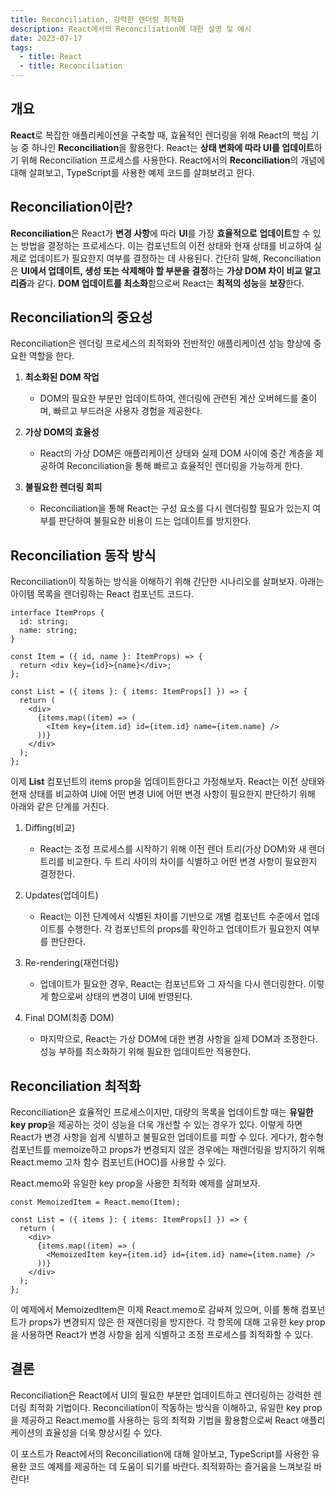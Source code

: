 ```yaml
---
title: Reconciliation, 강력한 렌더링 최적화
description: React에서의 Reconciliation에 대한 설명 및 예시
date: 2023-07-17
tags:
  - title: React
  - title: Reconciliation
---
```


## 개요

**React**로 복잡한 애플리케이션을 구축할 때, 효율적인 렌더링을 위해 React의 핵심 기능 중 하나인 **Reconciliation**을 활용한다.
React는 **상태 변화에 따라 UI를 업데이트**하기 위해 Reconciliation 프로세스를 사용한다.
React에서의 **Reconciliation**의 개념에 대해 살펴보고, TypeScript를 사용한 예제 코드를 살펴보려고 한다.

## Reconciliation이란?

**Reconciliation**은 React가 **변경 사항**에 따라 **UI**를 가장 **효율적으로** **업데이트**할 수 있는 방법을 결정하는 프로세스다.
이는 컴포넌트의 이전 상태와 현재 상태를 비교하여 실제로 업데이트가 필요한지 여부를 결정하는 데 사용된다.
간단히 말해, Reconciliation은 **UI에서 업데이트, 생성 또는 삭제해야 할 부분을 결정**하는 **가상 DOM 차이 비교 알고리즘**과 같다.
**DOM 업데이트를 최소화**함으로써 React는 **최적의 성능**을 **보장**한다.

## Reconciliation의 중요성

Reconciliation은 렌더링 프로세스의 최적화와 전반적인 애플리케이션 성능 향상에 중요한 역할을 한다.

1. **최소화된 DOM 작업**

   - DOM의 필요한 부분만 업데이트하여, 렌더링에 관련된 계산 오버헤드를 줄이며, 빠르고 부드러운 사용자 경험을 제공한다.

2. **가상 DOM의 효율성**

   - React의 가상 DOM은 애플리케이션 상태와 실제 DOM 사이에 중간 계층을 제공하여 Reconciliation을 통해 빠르고 효율적인 렌더링을 가능하게 한다.

3. **불필요한 렌더링 회피**

   - Reconciliation을 통해 React는 구성 요소를 다시 렌더링할 필요가 있는지 여부를 판단하여 불필요한 비용이 드는 업데이트를 방지한다.

## Reconciliation 동작 방식

Reconciliation이 작동하는 방식을 이해하기 위해 간단한 시나리오를 살펴보자. 아래는 아이템 목록을 렌더링하는 React 컴포넌트 코드다.

```tsx
interface ItemProps {
  id: string;
  name: string;
}

const Item = ({ id, name }: ItemProps) => {
  return <div key={id}>{name}</div>;
};

const List = ({ items }: { items: ItemProps[] }) => {
  return (
    <div>
      {items.map((item) => (
        <Item key={item.id} id={item.id} name={item.name} />
      ))}
    </div>
  );
};
```

이제 **List** 컴포넌트의 items prop을 업데이트한다고 가정해보자. React는 이전 상태와 현재 상태를 비교하여 UI에 어떤 변경 UI에 어떤 변경 사항이 필요한지 판단하기 위해 아래와 같은 단계를 거친다.

1. Diffing(비교)

   - React는 조정 프로세스를 시작하기 위해 이전 렌더 트리(가상 DOM)와 새 렌더 트리를 비교한다. 두 트리 사이의 차이를 식별하고 어떤 변경 사항이 필요한지 결정한다.

2. Updates(업데이트)

   - React는 이전 단계에서 식별된 차이를 기반으로 개별 컴포넌트 수준에서 업데이트를 수행한다. 각 컴포넌트의 props를 확인하고 업데이트가 필요한지 여부를 판단한다.

3. Re-rendering(재런더링)

   - 업데이트가 필요한 경우, React는 컴포넌트와 그 자식을 다시 렌더링한다. 이렇게 함으로써 상태의 변경이 UI에 반영된다.

4. Final DOM(최종 DOM)
   - 마지막으로, React는 가상 DOM에 대한 변경 사항을 실제 DOM과 조정한다. 성능 부하를 최소화하기 위해 필요한 업데이트만 적용한다.

## Reconciliation 최적화

Reconciliation은 효율적인 프로세스이지만, 대량의 목록을 업데이트할 때는 **유일한 key prop**을 제공하는 것이 성능을 더욱 개선할 수 있는 경우가 있다. 이렇게 하면 React가 변경 사항을 쉽게 식별하고 불필요한 업데이트를 피할 수 있다.
게다가, 함수형 컴포넌트를 memoize하고 props가 변경되지 않은 경우에는 재렌더링을 방지하기 위해 React.memo 고차 함수 컴포넌트(HOC)를 사용할 수 있다.

React.memo와 유일한 key prop을 사용한 최적화 예제를 살펴보자.

```tsx
const MemoizedItem = React.memo(Item);

const List = ({ items }: { items: ItemProps[] }) => {
  return (
    <div>
      {items.map((item) => (
        <MemoizedItem key={item.id} id={item.id} name={item.name} />
      ))}
    </div>
  );
};
```

이 예제에서 MemoizedItem은 이제 React.memo로 감싸져 있으며, 이를 통해 컴포넌트가 props가 변경되지 않은 한 재렌더링을 방지한다. 각 항목에 대해 고유한 key prop을 사용하면 React가 변경 사항을 쉽게 식별하고 조정 프로세스를 최적화할 수 있다.

## 결론

Reconciliation은 React에서 UI의 필요한 부분만 업데이트하고 렌더링하는 강력한 렌더링 최적화 기법이다.
Reconciliation이 작동하는 방식을 이해하고, 유일한 key prop을 제공하고 React.memo를 사용하는 등의 최적화 기법을 활용함으로써 React 애플리케이션의 효율성을 더욱 향상시킬 수 있다.

이 포스트가 React에서의 Reconciliation에 대해 알아보고, TypeScript를 사용한 유용한 코드 예제를 제공하는 데 도움이 되기를 바란다. 최적화하는 즐거움을 느껴보길 바란다!

